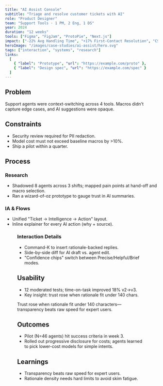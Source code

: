 ```yaml
---
title: "AI Assist Console"
subtitle: "Triage and resolve customer tickets with AI"
role: "Product Designer"
team: "Support Tools · 1 PM, 2 Eng, 1 DS"
year: 2024
duration: "12 weeks"
tools: ["Figma", "FigJam", "ProtoPie", "Next.js"]
impact: ["-22% Avg Handling Time", "+17% First-Contact Resolution", "CSAT +0.3"]
heroImage: "/images/case-studies/ai-assist/hero.svg"
tags: ["interaction", "systems", "research"]
links:
  [
    { "label": "Prototype", "url": "https://example.com/proto" },
    { "label": "Design spec", "url": "https://example.com/spec" }
  ]
---
```


## Problem

Support agents were context-switching across 4 tools. Macros didn't capture edge cases, and AI suggestions were opaque.

## Constraints

- Security review required for PII redaction.
- Model cost must not exceed baseline macros by >10%.
- Ship a pilot within a quarter.

## Process

### Research

- Shadowed 8 agents across 3 shifts; mapped pain points at hand-off and macro selection.
- Ran a wizard-of-oz prototype to gauge trust in AI summaries.

<Metric value="-22%" label="AHT" /> <Metric value="+17%" label="FCR" /> <Metric value="+0.3" label="CSAT" />

### IA & Flows

- Unified "Ticket → Intelligence → Action" layout.
- Inline explainer for every AI action (why + source).

<Figure src="/images/case-studies/ai-assist/flow.svg" alt="Primary flow" caption="Primary happy path flow with intervention points." />

### Interaction Details

- Command-K to insert rationale-backed replies.
- Side-by-side diff for AI draft vs. agent edit.
- "Confidence chips" switch between Precise/Helpful/Brief modes.

## Usability

- 12 moderated tests; time-on-task improved 18% v2→v3.
- Key insight: trust rose when rationale fit under 140 chars.

<Callout intent="success">
  <p>Trust rose when rationale fit under 140 characters—transparency beats raw speed for expert users.</p>
</Callout>

## Outcomes

- Pilot (N=46 agents) hit success criteria in week 3.
- Rolled out progressive disclosure for costs; agents learned to pick lower-cost models for simple intents.

## Learnings

- Transparency beats raw speed for expert users.
- Rationale density needs hard limits to avoid skim fatigue.